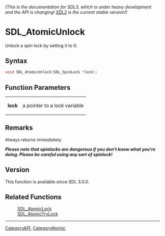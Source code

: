 ====== (This is the documentation for SDL3, which is under heavy development and the API is changing! [https://wiki.libsdl.org/SDL2/ SDL2] is the current stable version!) ======
= SDL_AtomicUnlock =

Unlock a spin lock by setting it to 0.

== Syntax ==

<syntaxhighlight lang='c'>
void SDL_AtomicUnlock(SDL_SpinLock *lock);
</syntaxhighlight>

== Function Parameters ==

{|
|'''lock'''
|a pointer to a lock variable
|}

== Remarks ==

Always returns immediately.

'''''Please note that spinlocks are dangerous if you don't know what you're
doing. Please be careful using any sort of spinlock!'''''

== Version ==

This function is available since SDL 3.0.0.

== Related Functions ==

:[[SDL_AtomicLock]]
:[[SDL_AtomicTryLock]]

----
[[CategoryAPI]], [[CategoryAtomic]]


